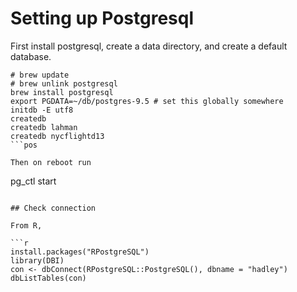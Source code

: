 <!--
%\VignetteEngine{knitr}
%\VignetteIndexEntry{PostgreSQL setup}
-->

# Setting up Postgresql

First install postgresql, create a data directory, and create a default database.

```
# brew update
# brew unlink postgresql
brew install postgresql
export PGDATA=~/db/postgres-9.5 # set this globally somewhere
initdb -E utf8
createdb
createdb lahman
createdb nycflightd13
```pos

Then on reboot run

```
pg_ctl start
```

## Check connection

From R,

```r
install.packages("RPostgreSQL")
library(DBI)
con <- dbConnect(RPostgreSQL::PostgreSQL(), dbname = "hadley")
dbListTables(con)
```
